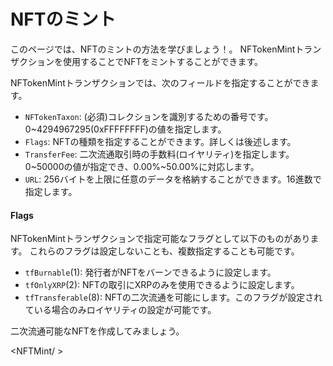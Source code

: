 
# NFTのミント

このページでは、NFTのミントの方法を学びましょう！。
NFTokenMintトランザクションを使用することでNFTをミントすることができます。

<LinkCard href='https://xrpl.org/ja/nftokenmint.html' />

NFTokenMintトランザクションでは、次のフィールドを指定することができます。

- `NFTokenTaxon`: (必須)コレクションを識別するための番号です。0~4294967295(0xFFFFFFFF)の値を指定します。
- `Flags`: NFTの種類を指定することができます。詳しくは後述します。
- `TransferFee`: 二次流通取引時の手数料(ロイヤリティ)を指定します。0~50000の値が指定でき、0.00%~50.00%に対応します。
- `URL`: 256バイトを上限に任意のデータを格納することができます。16進数で指定します。

#### Flags

NFTokenMintトランザクションで指定可能なフラグとして以下のものがあります。
これらのフラグは設定しないことも、複数指定することも可能です。

- `tfBurnable`(1): 発行者がNFTをバーンできるように設定します。
- `tfOnlyXRP`(2): NFTの取引にXRPのみを使用できるように設定します。
- `tfTransferable`(8): NFTの二次流通を可能にします。このフラグが設定されている場合のみロイヤリティの設定が可能です。

二次流通可能なNFTを作成してみましょう。

<NFTMint/ >
